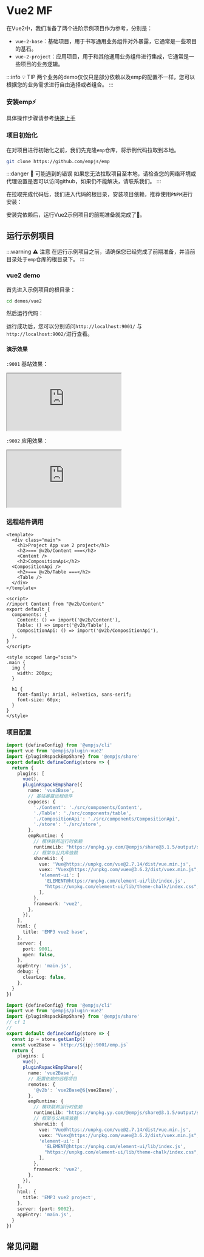 
# Vue2 MF

在Vue2中，我们准备了两个进阶示例项目作为参考，分别是：

- `vue-2-base`：基础项目，用于书写通用业务组件对外暴露，它通常是一些项目的基石。
- `vue-2-project`：应用项目，用于和其他通用业务组件进行集成，它通常是一些项目的业务逻辑。

:::info 💡 TIP
两个业务的demo仅仅只是部分依赖以及emp的配置不一样，您可以根据您的业务需求进行自由选择或者组合。
:::

<Preparation />

### 安装emp⚡

具体操作步骤请参考[快速上手](/guide/start/quick-start)

### 项目初始化

在对项目进行初始化之前，我们先克隆`emp`仓库，将示例代码拉取到本地。

```bash
git clone https://github.com/empjs/emp
```

:::danger 🚨 可能遇到的错误
如果您无法拉取项目至本地，请检查您的网络环境或代理设置是否可以访问github，如果仍不能解决，请联系我们。
:::

在拉取完成代码后，我们进入代码的根目录，安装项目依赖，推荐使用`PNPM`进行安装：

<PackageManagerTabs command="install" />

安装完依赖后，运行Vue2示例项目的前期准备就完成了🎉。

## 运行示例项目

:::warning ⚠️ 注意
在运行示例项目之前，请确保您已经完成了前期准备，并当前目录处于`emp`仓库的根目录下。
:::

### vue2 demo

首先进入示例项目的根目录：

```bash
cd demos/vue2
```

然后运行代码：
<PackageManagerTabs command="dev" />

运行成功后，您可以分别访问`http://localhost:9001/` 与 `http://localhost:9002/`进行查看。

#### 演示效果

`:9001` 基站效果：

<iframe src="https://mf-vue2.sc.empjs.dev/host/"
  style={{width: '100%', height: '1500px', border: `20px solid #aaa`, borderRadius: '4px', overflow: 'hidden'}}
  title="mf-host"
></iframe>

`:9002` 应用效果：

<iframe src="https://mf-vue2.sc.empjs.dev/app/"
  style={{width: '100%', height: '1000px', border: `20px solid #aaa`, borderRadius: '4px', overflow: 'hidden'}}
  title="mf-host"
></iframe>

### 远程组件调用
```vue title="vue-2-project/src/App.vue"
<template>
  <div class="main">
    <h1>Project App vue 2 project</h1>
    <h2>=== @v2b/Content ===</h2>
    <Content />
    <h2>CompositionApi</h2>
  <CompositionApi />
    <h2>=== @v2b/Table ===</h2>
    <Table />
  </div>
</template>

<script>
//import Content from "@v2b/Content"
export default {
  components: {
    Content: () => import('@v2b/Content'),
    Table: () => import('@v2b/Table'),
    CompositionApi: () => import('@v2b/CompositionApi'),
  },
}
</script>

<style scoped lang="scss">
.main {
  img {
    width: 200px;
  }

  h1 {
    font-family: Arial, Helvetica, sans-serif;
    font-size: 60px;
  }
}
</style>

```

### 项目配置

```ts title="vue-2-base/emp.config.ts"
import {defineConfig} from '@empjs/cli'
import vue from '@empjs/plugin-vue2'
import {pluginRspackEmpShare} from '@empjs/share'
export default defineConfig(store => {
  return {
    plugins: [
      vue(),
      pluginRspackEmpShare({
        name: 'vue2Base',
        // 基站暴露远程组件
        exposes: {
          './Content': './src/components/Content',
          './Table': './src/components/table',
          './CompositionApi': './src/components/CompositionApi',
          './store': './src/store',
        },
        empRuntime: {
          // 模块联邦运行时依赖
          runtimeLib: "https://unpkg.yy.com/@empjs/share@3.1.5/output/sdk.js",
          // 框架与公共库依赖
          shareLib: {
            vue: 'Vue@https://unpkg.com/vue@2.7.14/dist/vue.min.js',
            vuex: "Vuex@https://unpkg.com/vuex@3.6.2/dist/vuex.min.js",
            'element-ui': [
              'ELEMENT@https://unpkg.com/element-ui/lib/index.js',
              "https://unpkg.com/element-ui/lib/theme-chalk/index.css",
            ],
          },
          framework: 'vue2',
        },
      }),
    ],
    html: {
      title: 'EMP3 vue2 base',
    },
    server: {
      port: 9001,
      open: false,
    },
    appEntry: 'main.js',
    debug: {
      clearLog: false,
    },
  }
})

```

```ts title="vue-2-project/emp.config.ts"
import {defineConfig} from '@empjs/cli'
import vue from '@empjs/plugin-vue2'
import {pluginRspackEmpShare} from '@empjs/share'
// cf 1
//
export default defineConfig(store => {
  const ip = store.getLanIp()
  const vue2Base = `http://${ip}:9001/emp.js`
  return {
    plugins: [
      vue(),
      pluginRspackEmpShare({
        name: 'vue2Base',
        // 配置依赖的远程项目
        remotes: {
          '@v2b': `vue2Base@${vue2Base}`,
        },
        empRuntime: {
          // 模块联邦运行时依赖
          runtimeLib: "https://unpkg.yy.com/@empjs/share@3.1.5/output/sdk.js",
          // 框架与公共库依赖
          shareLib: {
            vue: 'Vue@https://unpkg.com/vue@2.7.14/dist/vue.min.js',
            vuex: "Vuex@https://unpkg.com/vuex@3.6.2/dist/vuex.min.js",
            'element-ui': [
              'ELEMENT@https://unpkg.com/element-ui/lib/index.js',
              "https://unpkg.com/element-ui/lib/theme-chalk/index.css",
            ],
          },
          framework: 'vue2',
        },
      }),
    ],
    html: {
      title: 'EMP3 vue2 project',
    },
    server: {port: 9002},
    appEntry: 'main.js',
  }
})

```

## 常见问题

<YarnProblem />